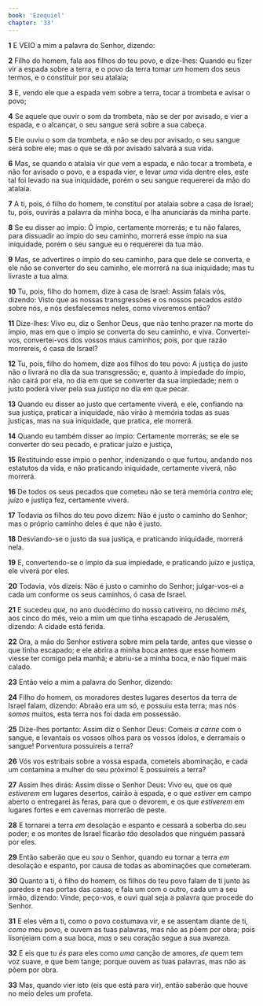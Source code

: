 ```yaml
---
book: 'Ezequiel'
chapter: '33'
---
```


**1** E VEIO a mim a palavra do Senhor, dizendo:

**2** Filho do homem, fala aos filhos do teu povo, e dize-lhes: Quando eu fizer vir a espada sobre a terra, e o povo da terra tomar _um_ homem dos seus termos, e o constituir por seu atalaia;

**3** E, vendo ele que a espada vem sobre a terra, tocar a trombeta e avisar o povo;

**4** Se aquele que ouvir o som da trombeta, não se der por avisado, e vier a espada, e o alcançar, o seu sangue será sobre a sua cabeça.

**5** Ele ouviu o som da trombeta, e não se deu por avisado, o seu sangue será sobre ele; mas o que se dá por avisado salvará a sua vida.

**6** Mas, se quando o atalaia vir _que_ vem a espada, e não tocar a trombeta, e não for avisado o povo, e a espada vier, e levar _uma_ vida dentre eles, este tal foi levado na sua iniquidade, porém o seu sangue requererei da mão do atalaia.

**7** A ti, pois, ó filho do homem, te constituí por atalaia sobre a casa de Israel; tu, pois, ouvirás a palavra da minha boca, e lha anunciarás da minha parte.

**8** Se eu disser ao ímpio: Ó ímpio, certamente morrerás; e tu não falares, para dissuadir ao ímpio do seu caminho, morrerá esse ímpio na sua iniquidade, porém o seu sangue eu o requererei da tua mão.

**9** Mas, se advertires o ímpio do seu caminho, para que dele se converta, e ele não se converter do seu caminho, ele morrerá na sua iniquidade; mas tu livraste a tua alma.

**10** Tu, pois, filho do homem, dize à casa de Israel: Assim falais vós, dizendo: Visto que as nossas transgressões e os nossos pecados _estão_ sobre nós, e nós desfalecemos neles, como viveremos então?

**11** Dize-lhes: Vivo eu, diz o Senhor Deus, que não tenho prazer na morte do ímpio, mas em que o ímpio se converta do seu caminho, e viva. Convertei-vos, convertei-vos dos vossos maus caminhos; pois, por que razão morrereis, ó casa de Israel?

**12** Tu, pois, filho do homem, dize aos filhos do teu povo: A justiça do justo não o livrará no dia da sua transgressão; e, quanto à impiedade do ímpio, não cairá por ela, no dia em que se converter da sua impiedade; nem o justo poderá viver pela sua _justiça_ no dia em que pecar.

**13** Quando eu disser ao justo que certamente viverá, e ele, confiando na sua justiça, praticar a iniquidade, não virão à memória todas as suas justiças, mas na sua iniquidade, que pratica, ele morrerá.

**14** Quando eu também disser ao ímpio: Certamente morrerás; se ele se converter do seu pecado, e praticar juízo e justiça,

**15** Restituindo esse ímpio o penhor, indenizando o que furtou, andando nos estatutos da vida, e não praticando iniquidade, certamente viverá, não morrerá.

**16** De todos os seus pecados que cometeu não se terá memória _contra_ ele; juízo e justiça fez, certamente viverá.

**17** Todavia os filhos do teu povo dizem: Não é justo o caminho do Senhor; mas o próprio caminho deles é que não é justo.

**18** Desviando-se o justo da sua justiça, e praticando iniquidade, morrerá nela.

**19** E, convertendo-se o ímpio da sua impiedade, e praticando juízo e justiça, ele viverá por eles.

**20** Todavia, vós dizeis: Não é justo o caminho do Senhor; julgar-vos-ei a cada um conforme os seus caminhos, ó casa de Israel.

**21** E sucedeu _que,_ no ano duodécimo do nosso cativeiro, no décimo _mês,_ aos cinco do mês, veio a mim um que tinha escapado de Jerusalém, dizendo: A cidade está ferida.

**22** Ora, a mão do Senhor estivera sobre mim pela tarde, antes que viesse o que tinha escapado; e ele abrira a minha boca antes que esse homem viesse ter comigo pela manhã; e abriu-se a minha boca, e não fiquei mais calado.

**23** Então veio a mim a palavra do Senhor, dizendo:

**24** Filho do homem, os moradores destes lugares desertos da terra de Israel falam, dizendo: Abraão era um só, e possuiu esta terra; mas nós _somos_ muitos, esta terra nos foi dada em possessão.

**25** Dize-lhes portanto: Assim diz o Senhor Deus: Comeis _a carne_ com o sangue, e levantais os vossos olhos para os vossos ídolos, e derramais o sangue! Porventura possuireis a terra?

**26** Vós vos estribais sobre a vossa espada, cometeis abominação, e cada um contamina a mulher do seu próximo! E possuireis a terra?

**27** Assim lhes dirás: Assim disse o Senhor Deus: Vivo eu, que os que _estiverem_ em lugares desertos, cairão à espada, e o que _estiver_ em campo aberto o entregarei às feras, para que o devorem, e os que _estiverem_ em lugares fortes e em cavernas morrerão de peste.

**28** E tornarei a terra _em_ desolação e espanto e cessará a soberba do seu poder; e os montes de Israel ficarão _tão_ desolados que ninguém passará por eles.

**29** Então saberão que eu _sou_ o Senhor, quando eu tornar a terra _em_ desolação e espanto, por causa de todas as abominações que cometeram.

**30** Quanto a ti, ó filho do homem, os filhos do teu povo falam de ti junto às paredes e nas portas das casas; e fala um com o outro, cada um a seu irmão, dizendo: Vinde, peço-vos, e ouvi qual seja a palavra que procede do Senhor.

**31** E eles vêm a ti, como o povo costumava vir, e se assentam diante de ti, _como_ meu povo, e ouvem as tuas palavras, mas não as põem por obra; pois lisonjeiam com a sua boca, _mas_ o seu coração segue a sua avareza.

**32** E eis que tu _és_ para eles como _uma_ canção de amores, _de_ quem tem voz suave, e que bem tange; porque ouvem as tuas palavras, mas não as põem por obra.

**33** Mas, quando vier isto (eis que está para vir), então saberão que houve no meio deles um profeta.
